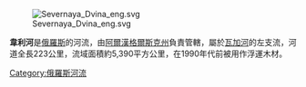 {{Coord|61|05|11|N|42|08|41|E|display=title|region:RU-ARK_type:river_source:dewiki}}

[[Image:Severnaya_Dvina_eng.svg|right]]

'''韋利河'''是[[俄羅斯|俄羅斯]]的河流，由[[阿爾漢格爾斯克州|阿爾漢格爾斯克州]]負責管轄，屬於[[瓦加河|瓦加河]]的左支流，河道全長223公里，流域面積約5,390平方公里，在1990年代前被用作浮運木材。

{{Russia-geo-stub}}
[[Category:俄羅斯河流|Category:俄羅斯河流]]